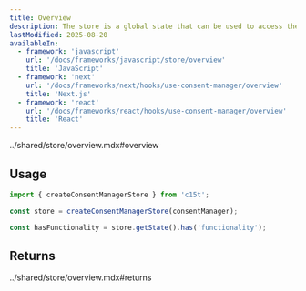 ```yaml
---
title: Overview
description: The store is a global state that can be used to access the consent manager's state.
lastModified: 2025-08-20
availableIn:
  - framework: 'javascript'
    url: '/docs/frameworks/javascript/store/overview'
    title: 'JavaScript'
  - framework: 'next'
    url: '/docs/frameworks/next/hooks/use-consent-manager/overview'
    title: 'Next.js'
  - framework: 'react'
    url: '/docs/frameworks/react/hooks/use-consent-manager/overview'
    title: 'React'
---
```


<import>../shared/store/overview.mdx#overview</import>

## Usage

```ts
import { createConsentManagerStore } from 'c15t';

const store = createConsentManagerStore(consentManager);

const hasFunctionality = store.getState().has('functionality');
```

## Returns

<import>../shared/store/overview.mdx#returns</import>
